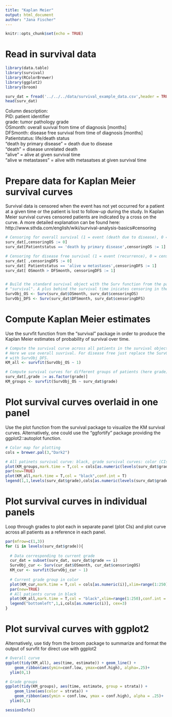```yaml
---
title: "Kaplan Meier"
output: html_document
author: "Jana Fischer"
---
```


```r
knitr::opts_chunk$set(echo = TRUE)
```

# Read in survival data
```r
library(data.table)
library(survival)
library(RColorBrewer)
library(ggplot2)
library(broom)

surv_dat = fread('../../../data/survival_example_data.csv',header = TRUE)
head(surv_dat)

```

Column description:  
 PID: patient identifier  
 grade: tumor pathology grade  
 OSmonth: overall suvival from time of diagnosis [months]  
 DFSmonth: disease free survival from time of diagnosis [months]  
 Patientstatus: life/death status   
  "death by primary disease" = death due to disease  
  "death" = disease unrelated death  
  "alive" = alive at given survival time  
  "alive w metastases" = alive with metasatses at given survival time  

# Prepare data for Kaplan Meier survival curves

Survival data is censored when the event has not yet occurred for a patient
at a given time or the patient is lost to follow-up during the study. In
Kaplan Meier survival curves censored patients are indicated by a cross
on the curve.
A more detailed explanation can be found here: 
http://www.sthda.com/english/wiki/survival-analysis-basics#censoring

```r
# Censoring for overall survival (1 = event (death due to disease), 0 = censored)
surv_dat[,censoringOS := 0]
surv_dat[Patientstatus == 'death by primary disease',censoringOS := 1]

# Censoring for disease free survival (1 = event (recurrence), 0 = censored)
surv_dat[ ,censoringDFS := 0]
surv_dat[ Patientstatus == 'alive w metastases',censoringDFS := 1]
surv_dat[ OSmonth > DFSmonth, censoringDFS := 1]


# Build the standard survival object with the Surv function from the package
# "survival". A plus behind the survival time inicates censoring in the survival object.
SurvObj_OS <- Surv(surv_dat$OSmonth, surv_dat$censoringOS)
SurvObj_DFS <- Surv(surv_dat$DFSmonth, surv_dat$censoringDFS)

```

# Compute Kaplan Meier estimates

Use the survfit function from the "survival" package in order to produce
the Kaplan Meier estimates of probability of survival over time.

```r
# Compute the survival curve across all patients in the survival object.
# Here we use overall suvrival. For disease free just replace the SurvObj_OS
# with SurvObj_DFS.
KM_all <- survfit(SurvObj_OS ~ 1)

# Compute survival curves for different groups of patients (here grade).
surv_dat[,grade := as.factor(grade)]
KM_groups <- survfit(SurvObj_OS ~ surv_dat$grade)

```

# Plot survival curves overlaid in one panel

Use the plot function from the survival package to visualize the KM
survival curves. Alternatively, one could use the "ggfortify" package
providing the ggplot2::autoplot function.

```r
# Color map for plotting
cols = brewer.pal(3,"Dark2")

# All patinets survival curve: black, grade survival curves: color (CIs for strata not plotted)
plot(KM_groups,mark.time = T,col = cols[as.numeric(levels(surv_dat$grade))],conf.int = F)
par(new=TRUE)
plot(KM_all,mark.time = T,col = "black",conf.int = T)
legend(1,1,levels(surv_dat$grade),cols[as.numeric(levels(surv_dat$grade))])

```

# Plot survival curves in individual panels

Loop through grades to plot each in separate panel (plot CIs)
and plot curve across all patients as a reference in each panel.
```r
par(mfrow=c(1,3))
for (i in levels(surv_dat$grade)){
  
  # Data corresponding to current grade
  cur_dat = subset(surv_dat, surv_dat$grade == i)
  SurvObj_cur <- Surv(cur_dat$OSmonth, cur_dat$censoringOS)
  KM_cur <- survfit(SurvObj_cur ~ 1)
  
  # Current grade group in color
  plot(KM_cur,mark.time = T,col = cols[as.numeric(i)],xlim=range(1:250),conf.int = T)
  par(new=TRUE)
  # All patients curve in black
  plot(KM_all,mark.time = T,col = "black",xlim=range(1:250),conf.int = T)
  legend("bottomleft",1,i,cols[as.numeric(i)], cex=3)
}

```

# Plot survival curves with ggplot2

Alternatively, use tidy from the broom package to summarize and format the output of survfit for
direct use with ggplot2
```r

# Overall curve
ggplot(tidy(KM_all), aes(time, estimate)) + geom_line() +
    geom_ribbon(aes(ymin=conf.low, ymax=conf.high), alpha=.25)+
  ylim(0,1)

# Grade groups
ggplot(tidy(KM_groups), aes(time, estimate, group = strata)) +
    geom_line(aes(color = strata)) +
    geom_ribbon(aes(ymin = conf.low, ymax = conf.high), alpha = .25)+
  ylim(0,1)

```

```r
sessionInfo()
```
